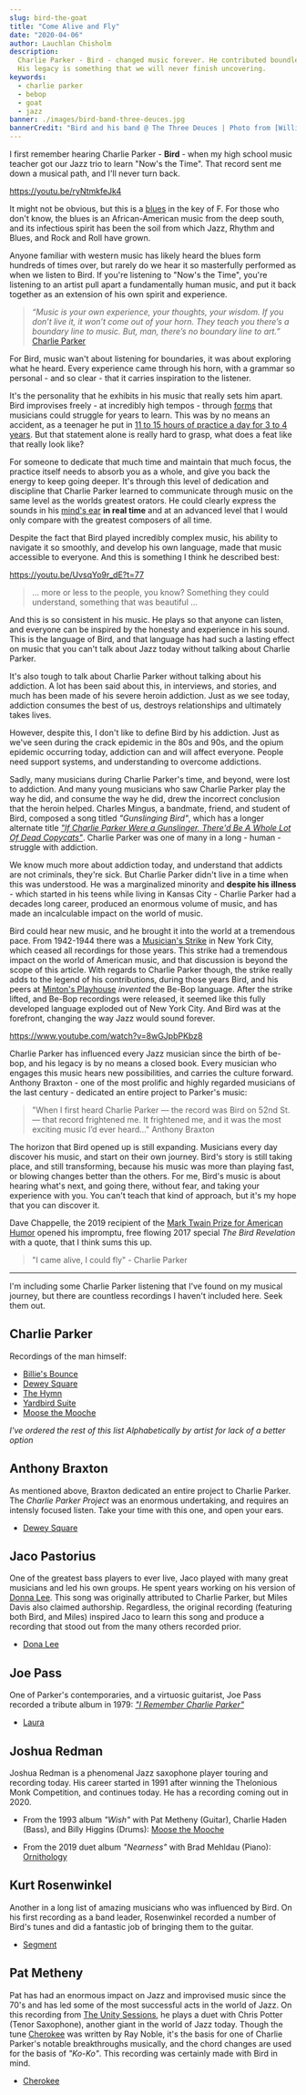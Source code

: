 ```yaml
---
slug: bird-the-goat
title: "Come Alive and Fly"
date: "2020-04-06"
author: Lauchlan Chisholm
description:
  Charlie Parker - Bird - changed music forever. He contributed boundlessly to the bebop language, and Jazz as a whole.
  His legacy is something that we will never finish uncovering.
keywords:
  - charlie parker
  - bebop
  - goat
  - jazz
banner: ./images/bird-band-three-deuces.jpg
bannerCredit: "Bird and his band @ The Three Deuces | Photo from [William P. Gottlieb Collection](https://www.loc.gov/item/gottlieb.06851/)"
---
```


I first remember hearing Charlie Parker - **Bird** - when my high school music teacher got our Jazz trio to learn "Now's the Time". That record sent me down a musical path, and I'll never turn back.

https://youtu.be/ryNtmkfeJk4

It might not be obvious, but this is a [blues](https://en.wikipedia.org/wiki/Blues) in the key of F. For those who don't know, the blues is an African-American music from the deep south, and its infectious spirit has been the soil from which Jazz, Rhythm and Blues, and Rock and Roll have grown.

Anyone familiar with western music has likely heard the blues form hundreds of times over, but rarely do we hear it so masterfully performed as when we listen to Bird. If you're listening to "Now's the Time", you're listening to an artist pull apart a fundamentally human music, and put it back together as an extension of his own spirit and experience.

> _“Music is your own experience, your thoughts, your wisdom. If you don’t live it, it won’t come out of your horn. They teach you there’s a boundary line to music. But, man, there’s no boundary line to art.”_ [Charlie Parker](https://www.goodreads.com/author/quotes/265264.Charlie_Parker)

For Bird, music wan't about listening for boundaries, it was about exploring what he heard. Every experience came through his horn, with a grammar so personal - and so clear - that it carries inspiration to the listener.

It's the personality that he exhibits in his music that really sets him apart. Bird improvises freely - at incredibly high tempos - through [forms](https://en.wikipedia.org/wiki/Musical_form) that musicians could struggle for years to learn. This was by no means an accident, as a teenager he put in [11 to 15 hours of practice a day for 3 to 4 years](https://bobreynoldsmusic.com/paul-desmond-charlie-parker/). But that statement alone is really hard to grasp, what does a feat like that really look like?

For someone to dedicate that much time and maintain that much focus, the practice itself needs to absorb you as a whole, and give you back the energy to keep going deeper. It's through this level of dedication and discipline that Charlie Parker learned to communicate through music on the same level as the worlds greatest orators. He could clearly express the sounds in his [mind's ear](https://en.wikipedia.org/wiki/Auditory_imagery) **in real time** and at an advanced level that I would only compare with the greatest composers of all time.

Despite the fact that Bird played incredibly complex music, his ability to navigate it so smoothly, and develop his own language, made that music accessible to everyone. And this is something I think he described best:

https://youtu.be/UvsqYo9r_dE?t=77

> ... more or less to the people, you know? Something they could understand, something that was beautiful ...

And this is so consistent in his music. He plays so that anyone can listen, and everyone can be inspired by the honesty and experience in his sound. This is the language of Bird, and that language has had such a lasting effect on music that you can't talk about Jazz today without talking about Charlie Parker.

It's also tough to talk about Charlie Parker without talking about his addiction. A lot has been said about this, in interviews, and stories, and much has been made of his severe heroin addiction. Just as we see today, addiction consumes the best of us, destroys relationships and ultimately takes lives.

However, despite this, I don't like to define Bird by his addiction. Just as we've seen during the crack epidemic in the 80s and 90s, and the opium epidemic occurring today, addiction can and will affect everyone. People need support systems, and understanding to overcome addictions.

Sadly, many musicians during Charlie Parker's time, and beyond, were lost to addiction. And many young musicians who saw Charlie Parker play the way he did, and consume the way he did, drew the incorrect conclusion that the heroin helped. Charles Mingus, a bandmate, friend, and student of Bird, composed a song titled _"Gunslinging Bird"_, which has a longer alternate title [_"If Charlie Parker Were a Gunslinger, There'd Be A Whole Lot Of Dead Copycats"_](https://youtu.be/Hbyc-_iF020). Charlie Parker was one of many in a long - human - struggle with addiction.

We know much more about addiction today, and understand that addicts are not criminals, they're sick. But Charlie Parker didn't live in a time when this was understood. He was a marginalized minority and **despite his illness** - which started in his teens while living in Kansas City - Charlie Parker had a decades long career, produced an enormous volume of music, and has made an incalculable impact on the world of music. 

Bird could hear new music, and he brought it into the world at a tremendous pace. From 1942-1944 there was a [Musician's Strike](https://en.wikipedia.org/wiki/1942%E2%80%9344_musicians%27_strike) in New York City, which ceased all recordings for those years. This strike had a tremendous impact on the world of American music, and that discussion is beyond the scope of this article. With regards to Charlie Parker though, the strike really adds to the legend of his contributions, during those years Bird, and his peers at [Minton's Playhouse](https://en.wikipedia.org/wiki/Minton%27s_Playhouse#Bird_and_Dizzy) _invented_ the Be-Bop language. After the strike lifted, and Be-Bop recordings were released, it seemed like this fully developed language exploded out of New York City. And Bird was at the forefront, changing the way Jazz would sound forever.

https://www.youtube.com/watch?v=8wGJpbPKbz8

Charlie Parker has influenced every Jazz musician since the birth of be-bop, and his legacy is by no means a closed book. Every musician who engages this music hears new possibilities, and carries the culture forward. Anthony Braxton - one of the most prolific and highly regarded musicians of the last century - dedicated an entire project to Parker's music:

> "When I first heard Charlie Parker — the record was Bird on 52nd St. — that record frightened me. It frightened me, and it was the most exciting music I’d ever heard…" Anthony Braxton

The horizon that Bird opened up is still expanding. Musicians every day discover his music, and start on their own journey. Bird's story is still taking place, and still transforming, because his music was more than playing fast, or blowing changes better than the others. For me, Bird's music is about hearing what's next, and going there, without fear, and taking your experience with you. You can't teach that kind of approach, but it's my hope that you can discover it.

Dave Chappelle, the 2019 recipient of the [Mark Twain Prize for American Humor](https://en.wikipedia.org/wiki/Mark_Twain_Prize_for_American_Humor) opened his impromptu, free flowing 2017 special _The Bird Revelation_ with a quote, that I think sums this up.

> "I came alive, I could fly" - Charlie Parker

---

I'm including some Charlie Parker listening that I've found on my musical journey, but there are countless recordings I haven't included here. Seek them out.

## Charlie Parker 
Recordings of the man himself:

 - [Billie's Bounce](https://youtu.be/S4mRaEzwTYo)
 - [Dewey Square](https://www.youtube.com/watch?v=tFzSu7J7YA0)
 - [The Hymn](https://www.youtube.com/watch?v=x0pZztWt1O0)
 - [Yardbird Suite](https://youtu.be/HmroWIcCNUI)
 - [Moose the Mooche](https://www.youtube.com/watch?v=HOoZ6zo8HAQ)

_I've ordered the rest of this list Alphabetically by artist for lack of a better option_

## Anthony Braxton
As mentioned above, Braxton dedicated an entire project to Charlie Parker. The _Charlie Parker Project_ was an enormous undertaking, and requires an intensly focused listen. Take your time with this one, and open your ears.

- [Dewey Square](https://www.youtube.com/watch?v=TX6RunNYIxU)

## Jaco Pastorius
One of the greatest bass players to ever live, Jaco played with many great musicians and led his own groups. He spent years working on his version of [Donna Lee](https://en.wikipedia.org/wiki/Donna_Lee). This song was originally attributed to Charlie Parker, but Miles Davis also claimed authorship. Regardless, the original recording (featuring both Bird, and Miles) inspired Jaco to learn this song and produce a recording that stood out from the many others recorded prior.

- [Dona Lee](https://www.youtube.com/watch?v=zdqje73KQwg)

## Joe Pass
One of Parker's contemporaries, and a virtuosic guitarist, Joe Pass recorded a tribute album in 1979: [_"I Remember Charlie Parker"_](https://en.wikipedia.org/wiki/I_Remember_Charlie_Parker)

- [Laura](https://www.youtube.com/watch?v=tAcT2oxwcHU)

## Joshua Redman
Joshua Redman is a phenomenal Jazz saxophone player touring and recording today. His career started in 1991 after winning the Thelonious Monk Competition, and continues today. He has a recording coming out in 2020.

- From the 1993 album _"Wish"_ with Pat Metheny (Guitar), Charlie Haden (Bass), and Billy Higgins (Drums): [Moose the Mooche](https://youtu.be/8yQsObEcQUw)

- From the 2019 duet album _"Nearness"_ with Brad Mehldau (Piano): [Ornithology](https://youtu.be/o3Kl2nBNV0A)

## Kurt Rosenwinkel 
Another in a long list of amazing musicians who was influenced by Bird. On his first recording as a band leader, Rosenwinkel recorded a number of Bird's tunes and did a fantastic job of bringing them to the guitar.

- [Segment](https://www.youtube.com/watch?v=8ktqz4XgLq0)

## Pat Metheny
Pat has had an enormous impact on Jazz and improvised music since the 70's and has led some of the most successful acts in the world of Jazz. On this recording from [The Unity Sessions](https://en.wikipedia.org/wiki/The_Unity_Sessions), he plays a duet with Chris Potter (Tenor Saxophone), another giant in the world of Jazz today. Though the tune [Cherokee](https://en.wikipedia.org/wiki/Cherokee_(Ray_Noble_song)) was written by Ray Noble, it's the basis for one of Charlie Parker's notable breakthroughs musically, and the chord changes are used for the basis of _"Ko-Ko"_. This recording was certainly made with Bird in mind.

- [Cherokee](https://www.youtube.com/watch?v=x-Ei0jVdjWw)
